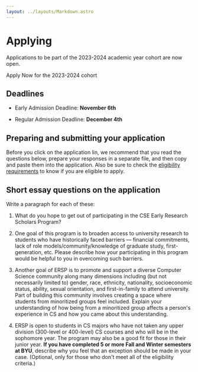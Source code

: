 ```yaml
---
layout: ../layouts/Markdown.astro
---
```



# Applying

<Bar>
  Applications to be part of the 2023-2024 academic year cohort are now open.
</Bar>

<p></p>

<BlueButton link="https://docs.google.com/forms/d/e/1FAIpQLSdYHKGR2Mo0B6dObSiio1Zfg3sWqwP1jLOw5te4dUArlHYVYw/viewform?usp=sf_link">
  Apply Now for the 2023-2024 cohort
</BlueButton>

## Deadlines

- Early Admission Deadline: **November 6th**

- Regular Admission Deadline: **December 4th**

## Preparing and submitting your application

Before you click on the application lin, we recommend that you read the
questions below, prepare your responses in a separate file, and then copy and
paste them into the application. Also be sure to check the
[eligibility requirements](/eligibility) to know if you are eligible to apply.

## Short essay questions on the application

Write a paragraph for each of these:

1. What do you hope to get out of participating in the CSE Early Research
   Scholars Program?

1. One goal of this program is to broaden access to university research to
   students who have historically faced barriers — financial commitments, lack
   of role models/community/knowledge of graduate study, first-generation, etc.
   Please describe how your participating in this program would be helpful to
   you in overcoming such barriers.

1. Another goal of ERSP is to promote and support a diverse Computer Science
   community along many dimensions including (but not necessarily limited to)
   gender, race, ethnicity, nationality, socioeconomic status, ability, sexual
   orientation, and first-in-family to attend university. Part of building this
   community involves creating a space where students from minoritized groups
   feel included. Explain your understanding of how being from a minoritized
   group affects a person's experience in CS and how you came about this
   understanding.

1. ERSP is open to students in CS majors who have not taken any upper division
   (300-level or 400-level) CS courses and who will be in the sophomore year.
   The program may also be a good fit for those in their junior year. **If you
   have completed 5 or more Fall and Winter semesters at BYU**, describe why you
   feel that an exception should be made in your case. (Optional, only for those
   who don't meet all of the eligibility criteria.)
